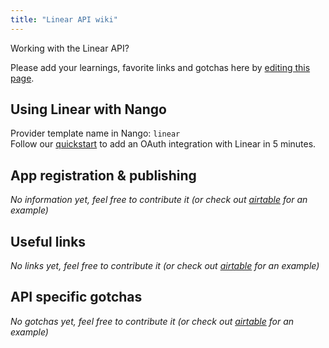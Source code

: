 ```yaml
---
title: "Linear API wiki"
---
```


Working with the Linear API?

Please add your learnings, favorite links and gotchas here by [editing this page](https://github.com/nangohq/nango/tree/master/docs/docs/providers/linear.md).

## Using Linear with Nango[](#using-linear-with-nango "Direct link to Using Linear with Nango")

Provider template name in Nango: `linear`  
Follow our [quickstart](/quickstart) to add an OAuth integration with Linear in 5 minutes.

## App registration & publishing[](#app-registration--publishing "Direct link to App registration & publishing")

_No information yet, feel free to contribute it (or check out [airtable](/providers/airtable) for an example)_

## Useful links[](#useful-links "Direct link to Useful links")

_No links yet, feel free to contribute it (or check out [airtable](/providers/airtable) for an example)_

## API specific gotchas[](#api-specific-gotchas "Direct link to API specific gotchas")

_No gotchas yet, feel free to contribute it (or check out [airtable](/providers/airtable) for an example)_